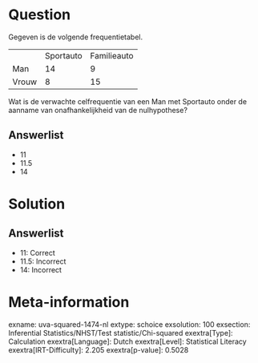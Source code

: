 Question
========

Gegeven is de volgende frequentietabel.

  ------- ----------- -------------
          Sportauto   Familieauto
  Man     14          9
  Vrouw   8           15
  ------- ----------- -------------

Wat is de verwachte celfrequentie van een Man met Sportauto onder de
aanname van onafhankelijkheid van de nulhypothese?

Answerlist
----------

* 11
* 11.5
* 14

Solution
========

Answerlist
----------

* 11: Correct
* 11.5: Incorrect
* 14: Incorrect

Meta-information
================
exname: uva-squared-1474-nl
extype: schoice
exsolution: 100
exsection: Inferential Statistics/NHST/Test statistic/Chi-squared
exextra[Type]: Calculation
exextra[Language]: Dutch
exextra[Level]: Statistical Literacy
exextra[IRT-Difficulty]: 2.205
exextra[p-value]: 0.5028
